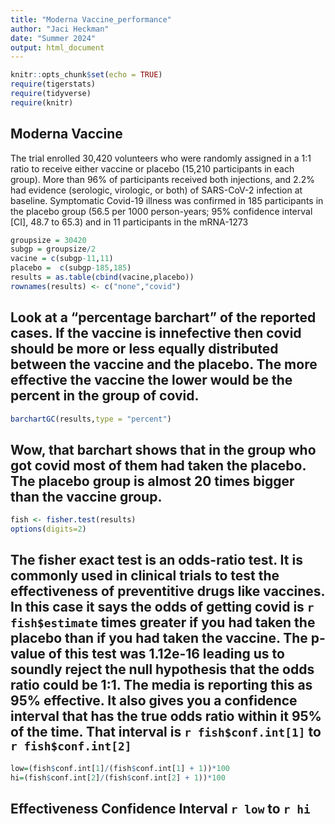 ```yaml
---
title: "Moderna Vaccine_performance"
author: "Jaci Heckman"
date: "Summer 2024"
output: html_document
---
```


```r
knitr::opts_chunk$set(echo = TRUE)
require(tigerstats)
require(tidyverse)
require(knitr)
```

## Moderna Vaccine
  
The trial enrolled 30,420 volunteers who were randomly assigned in a 1:1 ratio to receive either vaccine or placebo (15,210 participants in each group). More than 96% of participants received both injections, and 2.2% had evidence (serologic, virologic, or both) of SARS-CoV-2 infection at baseline. Symptomatic Covid-19 illness was confirmed in 185 participants in the placebo group (56.5 per 1000 person-years; 95% confidence interval [CI], 48.7 to 65.3) and in 11 participants in the mRNA-1273

```r
groupsize = 30420
subgp = groupsize/2
vacine = c(subgp-11,11)
placebo =  c(subgp-185,185)
results = as.table(cbind(vacine,placebo))
rownames(results) <- c("none","covid")

```

## Look at a "percentage barchart" of the reported cases.  If the vaccine is innefective then covid should be more or less equally distributed between the vaccine and the placebo.  The more effective the vaccine the lower would be the percent in the group of covid.


```r
barchartGC(results,type = "percent")
```

## Wow, that barchart shows that in the group who got covid most of them had taken the placebo.  The placebo group is almost 20 times bigger than the vaccine group.

```r
fish <- fisher.test(results)
options(digits=2)
```

## The fisher exact test is an odds-ratio test. It is commonly used in clinical trials to test the effectiveness of preventitive drugs like vaccines. In this case it says the odds of getting covid is `r fish$estimate` times greater if you had taken the placebo than if you had taken the vaccine. The p-value of this test was 1.12e-16 leading us to soundly reject the null hypothesis that the odds ratio could be 1:1. The media is reporting this as 95% effective. It also gives you a confidence interval that has the true odds ratio within it 95% of the time.  That interval is `r fish$conf.int[1]` to `r fish$conf.int[2]`

```r
low=(fish$conf.int[1]/(fish$conf.int[1] + 1))*100
hi=(fish$conf.int[2]/(fish$conf.int[2] + 1))*100
```

## Effectiveness Confidence Interval `r low`  to `r hi`

